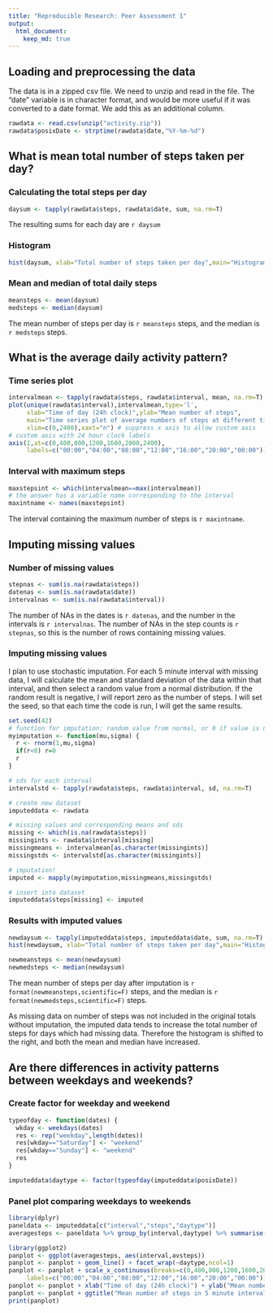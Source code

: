 ```yaml
---
title: "Reproducible Research: Peer Assessment 1"
output: 
  html_document:
    keep_md: true
---
```


## Loading and preprocessing the data

The data is in a zipped csv file. We need to unzip and read in the file.
The "date" variable is in character format, and would be more useful if it was converted to a date format.  We add this as an additional column.

```r
rawdata <- read.csv(unzip("activity.zip"))
rawdata$posixDate <- strptime(rawdata$date,"%Y-%m-%d")
```

## What is mean total number of steps taken per day?

### Calculating the total steps per day

```r
daysum <- tapply(rawdata$steps, rawdata$date, sum, na.rm=T)
```

The resulting sums for each day are `r daysum`

### Histogram

```r
hist(daysum, xlab="Total number of steps taken per day",main="Histogram of daily step totals")
```

### Mean and median of total daily steps

```r
meansteps <- mean(daysum)
medsteps <- median(daysum)
```

The mean number of steps per day is `r meansteps` steps, and the median is `r medsteps` steps.

## What is the average daily activity pattern?

### Time series plot

```r
intervalmean <- tapply(rawdata$steps, rawdata$interval, mean, na.rm=T)
plot(unique(rawdata$interval),intervalmean,type='l',
     xlab="Time of day (24h clock)",ylab="Mean number of steps",
     main="Time series plot of average numbers of steps at different times of day",
     xlim=c(0,2400),xaxt="n") # suppress x axis to allow custom axis
# custom axis with 24 hour clock labels
axis(1,at=c(0,400,800,1200,1600,2000,2400),
     labels=c("00:00","04:00","08:00","12:00","16:00","20:00","00:00")) 
```

### Interval with maximum steps

```r
maxstepsint <- which(intervalmean==max(intervalmean))
# the answer has a variable name corresponding to the interval
maxintname <- names(maxstepsint)
```

The interval containing the maximum number of steps is `r maxintname`.

## Imputing missing values

### Number of missing values

```r
stepnas <- sum(is.na(rawdata$steps))
datenas <- sum(is.na(rawdata$date))
intervalnas <- sum(is.na(rawdata$interval))
```

The number of NAs in the dates is `r datenas`, and the number in the intervals is `r intervalnas`.  The number of NAs in the step counts is `r stepnas`, so this is the number of rows containing missing values.

### Imputing missing values

I plan to use stochastic imputation.  For each 5 minute interval with missing data, I will calculate the mean and standard deviation of the data within that interval, and then select a random value from a normal distribution.  If the random result is negative, I will report zero as the number of steps.  I will set the seed, so that each time the code is run, I will get the same results.

```r
set.seed(42)
# function for imputation: random value from normal, or 0 if value is negative
myimputation <- function(mu,sigma) { 
  r <- rnorm(1,mu,sigma)
  if(r<0) r=0
  r
}

# sds for each interval
intervalstd <- tapply(rawdata$steps, rawdata$interval, sd, na.rm=T)

# create new dataset
imputeddata <- rawdata

# missing values and corresponding means and sds
missing <- which(is.na(rawdata$steps))
missingints <- rawdata$interval[missing]
missingmeans <- intervalmean[as.character(missingints)]
missingstds <- intervalstd[as.character(missingints)]

# imputation!
imputed <- mapply(myimputation,missingmeans,missingstds)

# insert into dataset
imputeddata$steps[missing] <- imputed
```

### Results with imputed values

```r
newdaysum <- tapply(imputeddata$steps, imputeddata$date, sum, na.rm=T)
hist(newdaysum, xlab="Total number of steps taken per day",main="Histogram of daily step totals with imputation")

newmeansteps <- mean(newdaysum)
newmedsteps <- median(newdaysum)
```

The mean number of steps per day after imputation is `r format(newmeansteps,scientific=F)` steps, and the median is `r format(newmedsteps,scientific=F)` steps.

As missing data on number of steps was not included in the original totals without imputation, the imputed data tends to increase the total number of steps for days which had missing data.  Therefore the histogram is shifted to the right, and both the mean and median have increased.

## Are there differences in activity patterns between weekdays and weekends?

### Create factor for weekday and weekend

```r
typeofday <- function(dates) {
  wkday <- weekdays(dates)
  res <- rep("weekday",length(dates))
  res[wkday=="Saturday"] <- "weekend"
  res[wkday=="Sunday"] <- "weekend"
  res
}

imputeddata$daytype <- factor(typeofday(imputeddata$posixDate))
```

### Panel plot comparing weekdays to weekends

```r
library(dplyr)
paneldata <- imputeddata[c("interval","steps","daytype")]
averagesteps <- paneldata %>% group_by(interval,daytype) %>% summarise(avsteps=mean(steps))

library(ggplot2)
panplot <- ggplot(averagesteps, aes(interval,avsteps))
panplot <- panplot + geom_line() + facet_wrap(~daytype,ncol=1) 
panplot <- panplot + scale_x_continuous(breaks=c(0,400,800,1200,1600,2000,2400),
     labels=c("00:00","04:00","08:00","12:00","16:00","20:00","00:00"))
panplot <- panplot + xlab("Time of day (24h clock)") + ylab("Mean number of steps")
panplot <- panplot + ggtitle("Mean number of steps in 5 minute intervals")
print(panplot)

```

